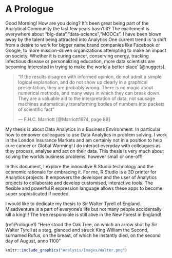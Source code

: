 # A Prologue {-}

Good Morning! How are you doing? It's been great being part of the Analytical Community the last few years hasn't it? The excitement is everywhere about "big-data","data-science","MOOCs". I have been blown away by the talent being attracted into Analytics.One current trend is 'a shift from a desire to work for bigger name brand companies like Facebook or Google, to more mission-driven organizations attempting to make an impact on society. Whether it is curing cancer, conserving energy, tracking infectious disease or personalizing education, more data scientists are becoming interested in trying to make the world a  better place' [@nuggets].

> "If the results disagree with informed opinion, do not admit a simple logical explanation, and do not show up clearly in a graphical presentation, they are probably wrong. There is no magic about numerical methods, and many ways in which they can break down. They are a valuable aid to the interpretation of data, not sausage machines automatically transforming bodies of numbers into packets of scientific fact"
>
> --- F.H.C. Marriott [@Marriott1974, page 89]


My thesis is about Data Analytics in a Business Environment. In particular how to empower colleagues to use Data Analytics in problem solving. I work in the London Insurance Markets and am certainly not in a position to help cure cancer or Global Warming! I do interact everyday with colleagues as they process, analyse and act on their data. This thesis is very much about solving the worlds business problems, however small or one-off!

In this document, I explore the innovative R Studio technology and the economic rationale for embracing it. For me, R Studio is a 3D printer for Analytics projects. It empowers the developer and the user of Analytics projects to collaborate and develop customised, interactive tools. The flexible and powerful R expression language allows these apps to become super sophisticated if needed.

I would like to dedicate my thesis to Sir Walter Tyrell of England. Misadventure is a part of everyone's life but not many people accidentally kill a king!!! The tree responsible is still alive in the New Forest in England!

(ref:Prologue1) "Here stood the Oak Tree, on which an arrow shot by Sir Walter Tyrell at a stag, glanced and struck King William the Second, surnamed Rufus, on the breast, of which he instantly died, on the second day of August, anno 1100"

```r
knitr::include_graphics("Analysis/Images/Walter.png")
```



